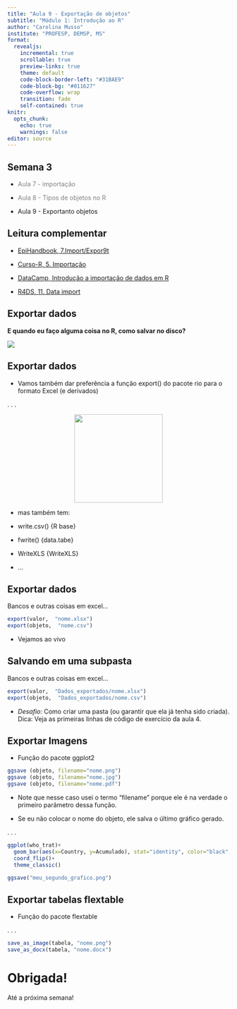 ```yaml
---
title: "Aula 9 - Exportação de objetos"
subtitle: "Módulo 1: Introdução ao R"
author: "Carolina Musso"
institute: "PROFESP, DEMSP, MS"
format:
  revealjs:
    incremental: true 
    scrollable: true
    preview-links: true
    theme: default
    code-block-border-left: "#31BAE9"
    code-block-bg: "#011627"
    code-overflow: wrap
    transition: fade
    self-contained: true
knitr:
  opts_chunk:
    echo: true
    warnings: false
editor: source
---
```


## Semana 3

-   [Aula 7 - importação]{style="color: gray;"}

-   [Aula 8 - Tipos de objetos no R]{style="color: gray;"}

-   Aula 9 - Exportanto objetos

## Leitura complementar

-   [EpiHandbook, 7.Import/Expor9t](https://epirhandbook.com/en/import-and-export.html)

-   [Curso-R, 5. Importação](https://livro.curso-r.com/5-importacao.html)

-   [DataCamp, Introdução a importação de dados em R](https://app.datacamp.com/learn/courses/introduction-to-importing-data-in-r)

-   [R4DS, 11. Data import](https://r4ds.had.co.nz/data-import.html)

## Exportar dados

**E quando eu faço alguma coisa no R, como salvar no disco?**

![](../img/file.png){fig-align="center"}

## Exportar dados

-   Vamos também dar preferência a função export() do pacote rio para o formato Excel (e derivados)

. . .

<center><img src="../img/rio.png" height="200px&quot;"/></center>

-   mas também tem:

-   write.csv() {R base}

-   fwrite() {data.tabe}

-   WriteXLS {WriteXLS}

-   ...

## Exportar dados

Bancos e outras coisas em excel...

```r
export(valor,  "nome.xlsx")
export(objeto,  "nome.csv")
```

-   Vejamos ao vivo

## Salvando em uma subpasta

Bancos e outras coisas em excel...

```r
export(valor,  "Dados_exportados/nome.xlsx")
export(objeto,  "Dados_exportados/nome.csv")
```

-   *Desafio:* Como criar uma pasta (ou garantir que ela já tenha sido criada). Dica: Veja as primeiras linhas de código de exercício da aula 4.

## Exportar Imagens

-   Função do pacote ggplot2

```r
ggsave (objeto, filename="nome.png")
ggsave (objeto, filename="nome.jpg")
ggsave (objeto, filename="nome.pdf")
```

-   Note que nesse caso usei o termo "filename" porque ele é na verdade o primeiro parâmetro dessa função.

-   Se eu não colocar o nome do objeto, ele salva o último gráfico gerado.

. . .

```r
ggplot(who_trat)+
  geom_bar(aes(x=Country, y=Acumulado), stat="identity", color="black", fill="orange")+
  coord_flip()+
  theme_classic()

ggsave("meu_segundo_grafico.png")
```

## Exportar tabelas flextable

-   Função do pacote flextable

. . .

```r

save_as_image(tabela, "nome.png")
save_as_docx(tabela, "nome.docx")

```

# Obrigada!

Até a próxima semana!
